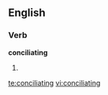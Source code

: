 
==English==

===Verb===
'''conciliating'''

# {{present participle of|[[conciliate]]}}

[[te:conciliating]]
[[vi:conciliating]]